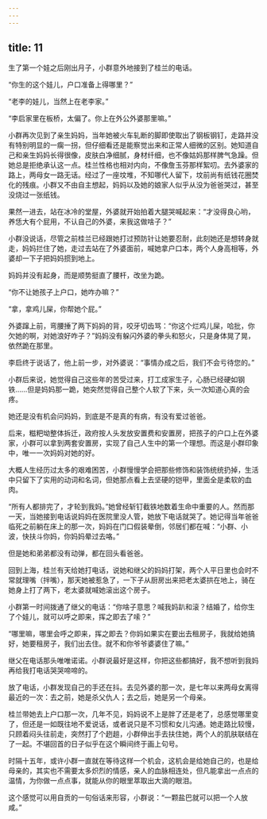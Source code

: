 ```yaml
---
---
---
```

title: 11
---





生了第一个娃之后刚出月子，小群意外地接到了桂兰的电话。

“你生的这个娃儿，户口准备上得哪里？”

“老李的娃儿，当然上在老李家。”

“李启家里在板桥，太偏了。你上在外公外婆那里嘛。”

小群再次见到了亲生妈妈，当年她被火车轧断的脚即使取出了钢板钢钉，走路并没有特别明显的一瘸一拐，但仔细看还是能察觉出来和正常人细微的区别。她知道自己和亲生妈妈长得很像，皮肤白净细腻，身材纤细，也不像姑妈那样脾气急躁。但她总是拒绝承认这一点。桂兰性格也相对内向，不像詹玉芬那样絮叨。去外婆家的路上，两母女一路无话。经过了一座坟堆，不知哪代人留下，坟前尚有纸钱花圈焚化的残痕。小群又不由自主想起，妈妈以及她的娘家人似乎从没为爸爸哭过，甚至没烧过一张纸钱。

果然一进去，站在冰冷的堂屋，外婆就开始拍着大腿哭喊起来：“才没得良心哟，养恁大有个屁用，不认自己的外婆，来我这做啥子？”

小群没说话，尽管之前桂兰已经跟她打过预防针让她要忍耐，此刻她还是想转身就走，妈妈拦住了她，走过去站在了外婆面前，喊她拿户口本，两个人身高相等，外婆却一下子把妈妈掼到地上。

妈妈并没有起身，而是顺势挺直了腰杆，改坐为跪。

“你不让她孩子上户口，她咋办嘛？”

“拿，拿鸡儿屎，你帮她个屁。”

外婆蹿上前，弯腰捶了两下妈妈的背，咬牙切齿骂：“你这个烂鸡儿屎，哈批，你欠她的啊，对她浪好咋子？”妈妈没有躲闪外婆的拳头和怒火，只是身体晃了晃，依然跪在那里。

李启终于说话了，他上前一步，对外婆说：“事情办成之后，我们不会亏待您的。”

小群后来说，她觉得自己这些年的苦受过来，打工成家生子，心肠已经硬如钢铁……但是妈妈那一跪，她突然觉得自己整个人软了下来，头一次知道心真的会疼。

她还是没有机会问妈妈，到底是不是真的有病，有没有爱过爸爸。

后来，糍粑坳整体拆迁，政府按人头发放安置费和安置房，把孩子的户口上在外婆家，小群可以拿到两套安置房，实现了自己人生中的第一个理想。而这是小群印象中，唯一一次妈妈对她的好。

大概人生经历过太多的艰难困苦，小群慢慢学会把那些修饰和装饰统统扔掉，生活中只留下了实用的动词和名词，但她那点看上去坚硬的铠甲，里面全是柔软的血肉。

“所有人都排完了，才轮到我妈。”她曾经斩钉截铁地数着生命中重要的人。然而那一天，当她接到电话说妈妈在医院里没人管，她放下电话就哭了。她记得当年爸爸临死之前躺在床上的那一次，妈妈在门口假装晕倒，邻居们都在喊：“小群、小波，快扶斗你妈，你妈妈晕过去咯。”

但是她和弟弟都没有动弹，都在回头看爸爸。

回到上海，桂兰有天给她打电话，说她和继父的妈妈打架，两个人平日里也会时不常就理嘴（拌嘴），那天她被惹急了，一下子从厨房出来把老太婆拱在地上，骑在她身上打了两下，老太婆就喊她滚出这个房子。

小群第一时间拨通了继父的电话：“你啥子意思？喊我妈趴和滚？结婚了，给你生了个娃儿，就可以呼之即来，挥之即去了嗦？”

“哪里嘛，哪里会呼之即来，挥之即去？你妈如果实在要出去租房子，我就给她搞好，她要租房子，我们出去住。就不和你爷爷婆婆住了嘛。”

继父在电话那头唯唯诺诺。小群说最好是这样，你把这些都搞好，我不想听到我妈再给我打电话哭哭啼啼的。

放了电话，小群发现自己的手还在抖。去见外婆的那一次，是七年以来两母女离得最近的一次：去之前，她是杀父仇人；去之后，她是另一个母亲。

桂兰带她去上户口那一次，几年不见，妈妈说不上是胖了还是老了，总感觉哪里变了，但还是一如既往地不爱说话，或者说只是不习惯和女儿沟通。她走路比较慢，只顾着闷头往前走，突然打了个趔趄，小群伸出手去扶住她，两个人的肌肤联结在了一起。不堪回首的日子似乎在这个瞬间终于画上句号。

时隔十五年，或许小群一直就在等待这样一个机会，这机会是给她自己的，也是给母亲的，其实也不需要太多炽烈的情感，亲人的血脉相连处，但凡能拿出一点点的温情，为你做一点点事，就能从你的眼里萃取出大滴的眼泪。

这个感觉可以用自贡的一句俗话来形容，小群说：“一颗盐巴就可以把一个人放咸。”